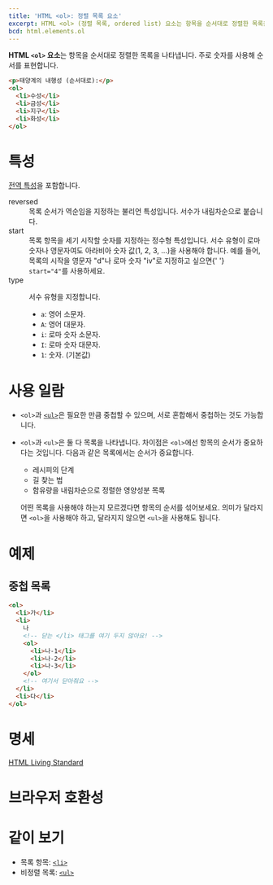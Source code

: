 ```yaml
---
title: 'HTML <ol>: 정렬 목록 요소'
excerpt: HTML <ol> (정렬 목록, ordered list) 요소는 항목을 순서대로 정렬한 목록을 나타냅니다. 주로 숫자를 사용해 순서를 표현합니다.
bcd: html.elements.ol
---
```


**HTML `<ol>` 요소**는 항목을 순서대로 정렬한 목록을 나타냅니다. 주로 숫자를 사용해 순서를 표현합니다.

<HTMLDemo height={140}>

```html
<p>태양계의 내행성 (순서대로):</p>
<ol>
  <li>수성</li>
  <li>금성</li>
  <li>지구</li>
  <li>화성</li>
</ol>
```

</HTMLDemo>

# 특성

[전역 특성](/docs/Web/HTML/Global_attributes)을 포함합니다.

<dl>
  <Term>reversed</Term>
  <dd>목록 순서가 역순임을 지정하는 불리언 특성입니다. 서수가 내림차순으로 붙습니다.</dd>
  <Term>start</Term>
  <dd>
    목록 항목을 세기 시작할 숫자를 지정하는 정수형 특성입니다. 서수 유형이 로마 숫자나 영문자여도 아라비아 숫자 값(1, 2,
    3, ...)을 사용해야 합니다. 예를 들어, 목록의 시작을 영문자 "d"나 로마 숫자 "iv"로 지정하고 싶으면{' '}
    <code>start="4"</code>를 사용하세요.
  </dd>
  <Term>type</Term>
  <dd>
    <p>서수 유형을 지정합니다.</p>
    <ul>
      <li>
        <code>a</code>: 영어 소문자.
      </li>
      <li>
        <code>A</code>: 영어 대문자.
      </li>
      <li>
        <code>i</code>: 로마 숫자 소문자.
      </li>
      <li>
        <code>I</code>: 로마 숫자 대문자.
      </li>
      <li>
        <code>1</code>: 숫자. (기본값)
      </li>
    </ul>
  </dd>
</dl>

# 사용 일람

- `<ol>`과 [`<ul>`](./ul)은 필요한 만큼 중첩할 수 있으며, 서로 혼합해서 중첩하는 것도 가능합니다.
- `<ol>`과 `<ul>`은 둘 다 목록을 나타냅니다. 차이점은 `<ol>`에선 항목의 순서가 중요하다는 것입니다. 다음과 같은 목록에서는 순서가 중요합니다.

  - 레시피의 단계
  - 길 찾는 법
  - 함유량을 내림차순으로 정렬한 영양성분 목록

  어떤 목록을 사용해야 하는지 모르겠다면 항목의 순서를 섞어보세요. 의미가 달라지면 `<ol>`을 사용해야 하고, 달라지지 않으면 `<ul>`을 사용해도 됩니다.

# 예제

## 중첩 목록

```html
<ol>
  <li>가</li>
  <li>
    나
    <!-- 닫는 </li> 태그를 여기 두지 않아요! -->
    <ol>
      <li>나-1</li>
      <li>나-2</li>
      <li>나-3</li>
    </ol>
    <!-- 여기서 닫아줘요 -->
  </li>
  <li>다</li>
</ol>
```

# 명세

[HTML Living Standard](https://html.spec.whatwg.org/multipage/semantics.html#the-ol-element)

# 브라우저 호환성

<BrowserCompat data={bcd} />

# 같이 보기

- 목록 항목: [`<li>`](./li)
- 비정렬 목록: [`<ul>`](./ul)
